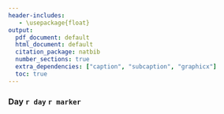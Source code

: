 ```yaml
---
header-includes:
   - \usepackage{float}
output:
  pdf_document: default
  html_document: default
  citation_package: natbib
  number_sections: true
  extra_dependencies: ["caption", "subcaption", "graphicx"]
  toc: true
---
```


### Day `r day` `r marker`

\begin{figure}[H]
\centering
\includegraphics[width=0.9\textwidth]{figs/pointwise_CI/PLOT_Day`r day``r key`_pointwiseCI.pdf}
\caption{Adjusted threshold-response function for a range of thresholds of the
  Day `r day` `r marker` activity levels with point-wise 95\% confidence intervals. The dashed red line marks the threshold after which no more COVID events are observed. }
\end{figure}
\begin{figure}[H]
\centering
\includegraphics[width=0.9\textwidth]{figs/pointwise_CI/TABLE_Day`r day``r key`_pointwiseCI.pdf}

  \caption{Table of risk estimates for range of thresholds of Day `r day` `r marker` activity levels with point-wise 95\% confidence intervals. }

\end{figure}




\newpage
\begin{figure}[H]

\centering
\includegraphics[width=0.9\textwidth]{figs/simultaneous_CI/PLOT_Day`r day``r key`_simultCI.pdf}
  \caption{Adjusted threshold-response function for a range of thresholds of the Day `r day` `r marker` activity levels with simultaneous 95\% confidence bands. The dashed red line marks the threshold after which no more COVID events are observed. }
\end{figure}

\begin{figure}[H]
\centering
\includegraphics[width=0.9\textwidth]{figs/simultaneous_CI/TABLE_Day`r day``r key`_simultCI.pdf}
  \caption{Table of risk estimates for range of thresholds of Day `r day` `r marker` activity levels with simultaneous 95\% confidence bands }

\end{figure}
\newpage


\begin{figure}[H]

\centering
\includegraphics[width=0.7\textwidth]{figs/pointwise_CI/PLOT_monotone_Day`r day``r key`_pointwiseCI.pdf}

  \caption{Assuming nonincreasing monotonicity of the true function, the plot shows the estimated (monotone) adjusted threshold-response function for a range of thresholds of the Day `r day` `r marker` activity levels with point-wise 95\% confidence intervals. The dashed red line marks the threshold after which no more COVID events are observed. }
\end{figure}

\begin{figure}[H]

\centering
\includegraphics[width=0.7\textwidth]{figs/simultaneous_CI/PLOT_monotone_Day`r day``r key`_simultCI.pdf}

  \caption{Assuming nonincreasing monotonicity of the true function, the plot shows the estimated (monotone) adjusted threshold-response function for a range of thresholds of the Day `r day` `r marker` activity levels with simultaneous 95\% confidence intervals. The dashed red line marks the threshold after which no more COVID events are observed. }
\end{figure}



<!-- \begin{figure}[H] -->

<!-- \centering -->

<!-- \includegraphics[width=0.8\textwidth]{figs/pointwise_CI/PLOT_INVERSE_Day`r day``r key`_pointwiseCI.pdf} -->

<!--   \caption{The inverse adjusted threshold-response function for thresholds of Day `r day` `r marker` activity levels with pointwise 95\% confidence intervals.} -->
<!-- \end{figure} -->

<!-- \begin{figure}[H] -->
<!-- \centering -->
<!-- \includegraphics[width=0.8\textwidth]{figs/pointwise_CI/TABLE_INVERSE_Day`r day``r key`_pointwiseCI.pdf} -->
<!--   \caption{ This analysis assumes monotonicity of the true function. The table displays the estimated threshold of protection of Day `r day` `r marker` activity level at a range of risk levels with pointwise 95\% confidence intervals. } -->

<!-- \end{figure} -->


<!-- \newpage  -->


<!-- \begin{figure}[H] -->

<!-- \centering -->

<!-- \includegraphics[width=0.8\textwidth]{figs/simultaneous_CI/PLOT_INVERSE_Day`r day``r key`_simultCI.pdf} -->

<!--   \caption{This analysis assumes monotonicity of the true function. The plot shows the inverse adjusted threshold-response function for thresholds of Day `r day` `r marker` activity levels with simultaneous 95\% confidence intervals.} -->
<!-- \end{figure} -->

<!-- \begin{figure}[H] -->
<!-- \centering -->
<!-- \includegraphics[width=0.8\textwidth]{figs/simultaneous_CI/TABLE_INVERSE_Day`r day``r key`_simultCI.pdf} -->
<!--   \caption{ This analysis assumes monotonicity of the true function. The table displays the estimated threshold of protection of Day `r day` `r marker` activity level at a range of risk levels with simultaneous 95\% confidence bands } -->

<!-- \end{figure} -->
